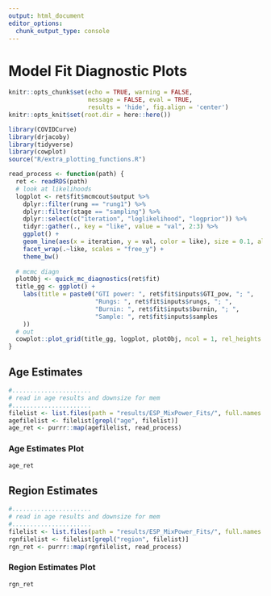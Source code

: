 ```yaml
---
output: html_document
editor_options: 
  chunk_output_type: console
---
```


# Model Fit Diagnostic Plots
```r
knitr::opts_chunk$set(echo = TRUE, warning = FALSE, 
                      message = FALSE, eval = TRUE, 
                      results = 'hide', fig.align = 'center')
knitr::opts_knit$set(root.dir = here::here())
```
```r
library(COVIDCurve)
library(drjacoby)
library(tidyverse)
library(cowplot)
source("R/extra_plotting_functions.R")
```

```r

read_process <- function(path) {
  ret <- readRDS(path)
  # look at likelihoods
  logplot <- ret$fit$mcmcout$output %>%
    dplyr::filter(rung == "rung1") %>%
    dplyr::filter(stage == "sampling") %>%
    dplyr::select(c("iteration", "loglikelihood", "logprior")) %>%
    tidyr::gather(., key = "like", value = "val", 2:3) %>%
    ggplot() +
    geom_line(aes(x = iteration, y = val, color = like), size = 0.1, alpha = 0.8) +
    facet_wrap(.~like, scales = "free_y") +
    theme_bw()
  
  # mcmc diagn
  plotObj <- quick_mc_diagnostics(ret$fit)
  title_gg <- ggplot() + 
    labs(title = paste0("GTI power: ", ret$fit$inputs$GTI_pow, "; ", 
                        "Rungs: ", ret$fit$inputs$rungs, "; ", 
                        "Burnin: ", ret$fit$inputs$burnin, "; ", 
                        "Sample: ", ret$fit$inputs$samples
    ))
  # out
  cowplot::plot_grid(title_gg, logplot, plotObj, ncol = 1, rel_heights = c(0.15, 0.25, 1))
}

```


## Age Estimates 
```r
#...................... 
# read in age results and downsize for mem
#......................
filelist <- list.files(path = "results/ESP_MixPower_Fits/", full.names = T)
agefilelist <- filelist[grepl("age", filelist)]
age_ret <- purrr::map(agefilelist, read_process)

```

### Age Estimates Plot
```r
age_ret
```


## Region Estimates 
```r
#...................... 
# read in age results and downsize for mem
#......................
filelist <- list.files(path = "results/ESP_MixPower_Fits/", full.names = T)
rgnfilelist <- filelist[grepl("region", filelist)]
rgn_ret <- purrr::map(rgnfilelist, read_process)


```

### Region Estimates Plot
```r
rgn_ret
```


